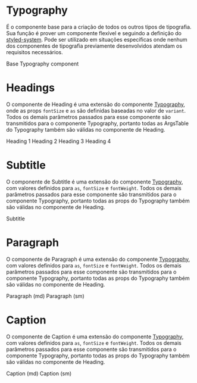 

<Meta title='Data Display/Typography' />

# Typography

É o componente base para a criação de todos os outros tipos de tipografia. Sua função é prover um componente flexível e seguindo a definição do [styled-system](https://styled-system.com/api). Pode ser utilizado em situações específicas onde nenhum dos componentes de tipografia previamente desenvolvidos atendam os requisitos necessários.

<Canvas>
  <Story
    name='Typography'
    parameters={{
      design: {
        type: 'figma',
        url: 'https://www.figma.com/file/O3bKxIcsj2rc1FNIRclJyT/Design-System?node-id=100%3A2'
      }
    }}
  >
    <SaturnProvider>
      <Typography>Base Typography component</Typography>
    </SaturnProvider>
  </Story>
</Canvas>

<ArgsTable of={Typography} />

# Headings

O componente de Heading é uma extensão do componente [Typography](#typography), onde as props `fontSize` e `as` são definidas baseadas no valor de `variant`. Todos os demais parâmetros passados para esse componente são transmitidos para o componente Typography, portanto todas as ArgsTable do Typography também são válidas no componente de Heading.

<Canvas>
  <Story
    name='Headings'
    parameters={{
      design: {
        type: 'figma',
        url: 'https://www.figma.com/file/O3bKxIcsj2rc1FNIRclJyT/Design-System?node-id=100%3A2'
      }
    }}
  >
    <SaturnProvider>
      <Heading variant='h1'>Heading 1</Heading>
      <Heading variant='h2'>Heading 2</Heading>
      <Heading variant='h3'>Heading 3</Heading>
      <Heading variant='h4'>Heading 4</Heading>
    </SaturnProvider>
  </Story>
</Canvas>

<ArgsTable of={Heading} />

# Subtitle

O componente de Subtitle é uma extensão do componente [Typography](#typography), com valores definidos para `as`, `fontSize` e `fontWeight`. Todos os demais parâmetros passados para esse componente são transmitidos para o componente Typography, portanto todas as props do Typography também são válidas no componente de Heading.

<Canvas>
  <Story
    name='Subtitle'
    parameters={{
      design: {
        type: 'figma',
        url: 'https://www.figma.com/file/O3bKxIcsj2rc1FNIRclJyT/Design-System?node-id=100%3A2'
      }
    }}
  >
    <SaturnProvider>
      <Subtitle>Subtitle</Subtitle>
    </SaturnProvider>
  </Story>
</Canvas>

<ArgsTable of={Subtitle} />

# Paragraph

O componente de Paragraph é uma extensão do componente [Typography](#typography), com valores definidos para `as`, `fontSize` e `fontWeight`. Todos os demais parâmetros passados para esse componente são transmitidos para o componente Typography, portanto todas as props do Typography também são válidas no componente de Heading.

<Canvas>
  <Story
    name='Paragraph'
    parameters={{
      design: {
        type: 'figma',
        url: 'https://www.figma.com/file/O3bKxIcsj2rc1FNIRclJyT/Design-System?node-id=100%3A2'
      }
    }}
  >
    <SaturnProvider>
      <Paragraph>Paragraph (md)</Paragraph>
      <Paragraph variant='sm'>Paragraph (sm)</Paragraph>
    </SaturnProvider>
  </Story>
</Canvas>

<ArgsTable of={Paragraph} />

# Caption

O componente de Caption é uma extensão do componente [Typography](#typography), com valores definidos para `as`, `fontSize` e `fontWeight`. Todos os demais parâmetros passados para esse componente são transmitidos para o componente Typography, portanto todas as props do Typography também são válidas no componente de Heading.

<Canvas>
  <Story
    name='Caption'
    parameters={{
      design: {
        type: 'figma',
        url: 'https://www.figma.com/file/O3bKxIcsj2rc1FNIRclJyT/Design-System?node-id=100%3A2'
      }
    }}
  >
    <SaturnProvider>
      <Caption>Caption (md)</Caption>
      <Caption variant='sm'>Caption (sm)</Caption>
    </SaturnProvider>
  </Story>
</Canvas>

<ArgsTable of={Paragraph} />

